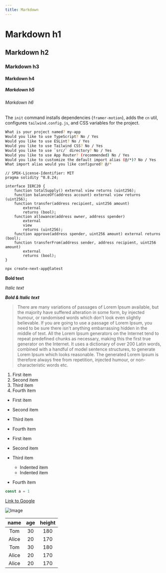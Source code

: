 ```yaml
---
title: Markdown
---
```


# Markdown h1

## Markdown h2

### Markdown h3

#### Markdown h4

##### Markdown h5

###### Markdown h6

The `init` command installs dependencies (`framer-motion`), adds the `cn` util, configures `tailwind.config.js`, and CSS variables for the project.

```bash showLineNumbers
What is your project named? my-app
Would you like to use TypeScript? No / Yes
Would you like to use ESLint? No / Yes
Would you like to use Tailwind CSS? No / Yes
Would you like to use `src/` directory? No / Yes
Would you like to use App Router? (recommended) No / Yes
Would you like to customize the default import alias (@/*)? No / Yes
What import alias would you like configured? @/*
```

```solidity title="IERC20.sol" showLineNumbers
// SPDX-License-Identifier: MIT
pragma solidity ^0.8.24;

interface IERC20 {
    function totalSupply() external view returns (uint256);
    function balanceOf(address account) external view returns (uint256);
    function transfer(address recipient, uint256 amount)
        external
        returns (bool);
    function allowance(address owner, address spender)
        external
        view
        returns (uint256);
    function approve(address spender, uint256 amount) external returns (bool);
    function transferFrom(address sender, address recipient, uint256 amount)
        external
        returns (bool);
}
```

```bash title="Terminal"
npx create-next-app@latest
```

**Bold text**

_Italic text_

**_Bold & Italic text_**

> There are many variations of passages of Lorem Ipsum available, but the majority have suffered alteration in some form, by injected humour, or randomised words which don't look even slightly believable. If you are going to use a passage of Lorem Ipsum, you need to be sure there isn't anything embarrassing hidden in the middle of text. All the Lorem Ipsum generators on the Internet tend to repeat predefined chunks as necessary, making this the first true generator on the Internet. It uses a dictionary of over 200 Latin words, combined with a handful of model sentence structures, to generate Lorem Ipsum which looks reasonable. The generated Lorem Ipsum is therefore always free from repetition, injected humour, or non-characteristic words etc.

1. First item
2. Second item
3. Third item
4. Fourth item

- First item
- Second item
- Third item
- Fourth item

- First item
- Second item
- Third item
  - Indented item
  - Indented item
- Fourth item

```ts showLineNumbers
const a = 1
```

[Link to Google](https://www.google.com)

![Image](https://www.google.com/images/branding/googlelogo/1x/googlelogo_color_272x92dp.png)

| name  | age | height |
| :---: | :-: | :----: |
|  Tom  | 30  |  180   |
| Alice | 20  |  170   |
|  Tom  | 30  |  180   |
| Alice | 20  |  170   |
| Alice | 20  |  170   |

